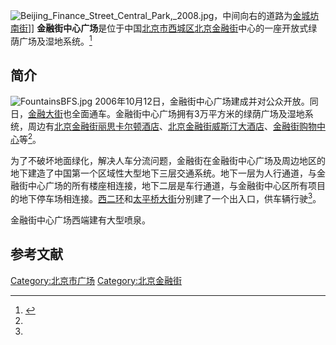 {{Coord|39.9161986|116.3638193|type:landmark_region:CN-11_source:GoogleMaps|display=title}}
[[File:Beijing_Finance_Street_Central_Park,_2008.jpg|thumb]]，中间向右的道路为[[金城坊南街|金城坊南街]]]]
'''金融街中心广场'''是位于中国[[北京市|北京市]][[西城区|西城区]][[北京金融街|北京金融街]]中心的一座开放式绿荫广场及湿地系统。<ref name=zgsy>{{Cite web |url=http://news.upc.edu.cn/newsupc/news_tpxw_gn/20061013/054413.shtml |title=3万平米的北京金融街中心广场落成，中国石油大学新闻网，2012-11-24 |accessdate=2013-04-17 |archive-date=2015-06-05 |archive-url=https://web.archive.org/web/20150605123337/http://news.upc.edu.cn/newsupc/news_tpxw_gn/20061013/054413.shtml |dead-url=yes }}</ref>

==简介==
[[File:FountainsBFS.jpg|thumb]]
2006年10月12日，金融街中心广场建成并对公众开放。同日，[[金融大街|金融大街]]也全面通车。金融街中心广场拥有3万平方米的绿荫广场及湿地系统，周边有[[北京金融街丽思卡尔顿酒店|北京金融街丽思卡尔顿酒店]]、[[北京金融街威斯汀大酒店|北京金融街威斯汀大酒店]]、[[金融街购物中心|金融街购物中心]]等<ref name=zgsy/>。

为了不破坏地面绿化，解决人车分流问题，金融街在金融街中心广场及周边地区的地下建造了中国第一个区域性大型地下三层交通系统。地下一层为人行通道，与金融街中心广场的所有楼座相连接，地下二层是车行通道，与金融街中心区所有项目的地下停车场相连接。[[北京二环路|西二环]]和[[太平桥大街|太平桥大街]]分别建了一个出入口，供车辆行驶<ref name=zgsy/>。

金融街中心广场西端建有大型喷泉。

==参考文献==
{{reflist}}

{{Geographic Location
|西北 = [[北京金融街威斯汀大酒店|北京金融街威斯汀大酒店]]
|北 =金融街公寓
|東北 = 丰融国际
|西 = 
|中央 = <BIG>'''金融街中心广场'''</BIG>
|東 = [[丰汇时代大厦|丰汇时代大厦]]
|西南 = [[北京银行|北京银行]]
|南 = [[金融街购物中心|金融街购物中心]]、[[北京金融街丽思卡尔顿酒店|丽思卡尔顿酒店]]
|東南 =丰汇园小区
}}

[[Category:北京市广场|Category:北京市广场]]
[[Category:北京金融街|Category:北京金融街]]